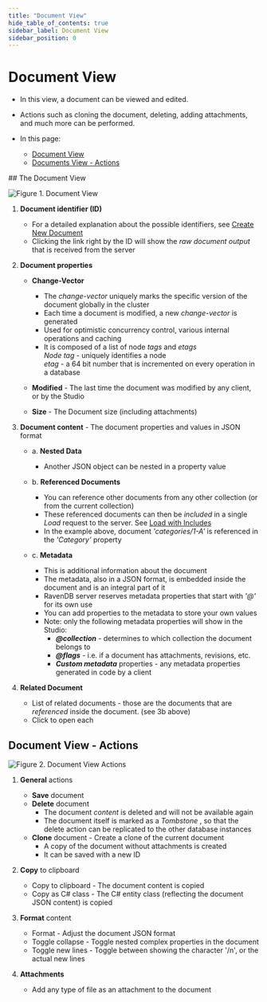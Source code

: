 ```yaml
---
title: "Document View"
hide_table_of_contents: true
sidebar_label: Document View
sidebar_position: 0
---
```



# Document View
<Admonition type="note" title="">

* In this view, a document can be viewed and edited.  

* Actions such as cloning the document, deleting, adding attachments, and much more can be performed.  

* In this page:  
  * [Document View](../../../studio/database/documents/document-view.mdx#the-document-view)  
  * [Documents View - Actions](../../../studio/database/documents/document-view.mdx#document-view---actions)  
</Admonition>
## The Document View

![Figure 1. Document View](./assets/document-view-1.png)

1. **Document identifier (ID)**  

   * For a detailed explanation about the possible identifiers, see [Create New Document](../../../studio/database/documents/create-new-document.mdx)  
   * Clicking the link right by the ID will show the _raw document output_ that is received  from the server  

2. **Document properties**  

   * **Change-Vector**  

     * The _change-vector_ uniquely marks the specific version of the document globally in the cluster  
     * Each time a document is modified, a new _change-vector_ is generated  
     * Used for optimistic  concurrency control, various internal operations and caching  
     * It is composed of a list of node _tags_ and _etags_  
       _Node tag_ - uniquely identifies a node  
       _etag_ - a 64 bit number that is incremented on every operation in a database  

   * **Modified** - The last time the document was modified by any client, or by the Studio  
   * **Size** - The Document size (including attachments)  

3. **Document content** - The document properties and values in JSON format  
   * a. **Nested Data**  
        * Another JSON object can be nested in a property value  

   * b. **Referenced Documents**  
        * You can reference other documents from any other collection (or from the current collection)  
        * These referenced documents can then be _included_ in a single _Load_ request to the server. See [Load with Includes](../../../client-api/session/loading-entities.mdx#load-with-includes)  
        * In the example above, document _'categories/1-A'_ is referenced in the _'Category'_ property  

   * c. **Metadata**  
        * This is additional information about the document  
        * The metadata, also in a JSON format, is embedded inside the document and is an integral part of it  
        * RavenDB server reserves metadata properties that start with _'@'_ for its own use  
        * You can add properties to the metadata to store your own values  
        * Note: only the following metadata properties will show in the Studio:  
           * ***@collection*** - determines to which collection the document belongs to  
           * ***@flags*** - i.e. if a document has attachments, revisions, etc.  
           * ***Custom metadata*** properties - any metadata properties generated in code by a client  

4. **Related Document**  
   * List of related documents - those are the documents that are _referenced_ inside the document. (see 3b above)
   * Click to open each  


## Document View - Actions

![Figure 2. Document View Actions](./assets/document-view-2.png)

1. **General** actions  
   * **Save** document  
   * **Delete** document  
     * The document _content_ is deleted and will not be available again
     * The document itself is marked as a _Tombstone_ , so that the delete action can be replicated to the other database instances  
   * **Clone** document - Create a clone of the current document  
     * A copy of the document without attachments is created  
     * It can be saved with a new ID  

2. **Copy** to clipboard  
   * Copy to clipboard - The document content is copied  
   * Copy as C# class - The C# entity class (reflecting the document JSON content) is copied  

3. **Format** content
   * Format - Adjust the document JSON format  
   * Toggle collapse - Toggle nested complex properties in the document  
   * Toggle new lines - Toggle between showing the character '/n', or the actual new lines  

4. **Attachments**  
   * Add any type of file as an attachment to the document  

